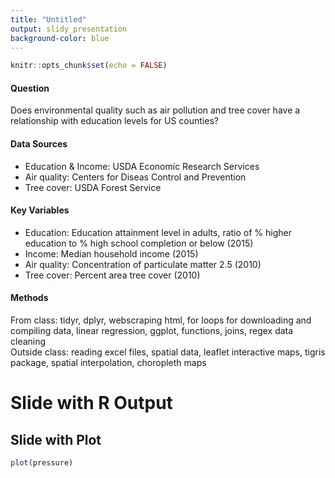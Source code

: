 ```yaml
---
title: "Untitled"
output: slidy_presentation
background-color: blue
---
```


```r
knitr::opts_chunk$set(echo = FALSE)
```

#### Question 
Does environmental quality such as air pollution and tree cover have a relationship with education levels for US counties?

#### Data Sources  
- Education & Income: USDA Economic Research Services  
- Air quality: Centers for Diseas Control and Prevention
- Tree cover: USDA Forest Service

#### Key Variables  
- Education: Education attainment level in adults, ratio of % higher education to % high school completion or below (2015)
- Income: Median household income (2015)
- Air quality: Concentration of particulate matter 2.5 (2010)
- Tree cover: Percent area tree cover (2010)

#### Methods
From class: tidyr, dplyr, webscraping html, for loops for downloading and compiling data, linear regression, ggplot, functions, joins, regex data cleaning   
Outside class: reading excel files, spatial data, leaflet interactive maps, tigris package, spatial interpolation, choropleth maps
 

# Slide with R Output




## Slide with Plot

```r
plot(pressure)
```

